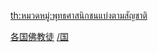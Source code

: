 {{Categories by country|nocat}}

[[Category:各国佛教徒|]]
[[Category:佛教人物|/国]]

[[th:หมวดหมู่:พุทธศาสนิกชนแบ่งตามสัญชาติ|th:หมวดหมู่:พุทธศาสนิกชนแบ่งตามสัญชาติ]]